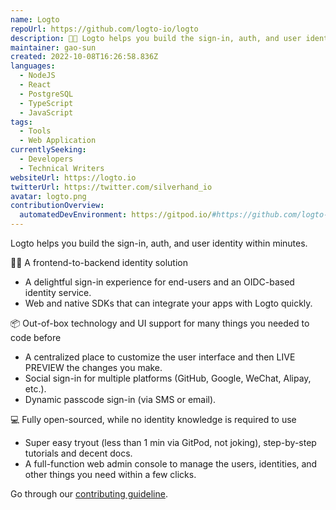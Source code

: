 ```yaml
---
name: Logto
repoUrl: https://github.com/logto-io/logto
description: 🧑‍🚀 Logto helps you build the sign-in, auth, and user identity within minutes. We provide an OIDC-based identity service and the end-user experience with username, phone number, email, and social sign-in, for web and native apps.
maintainer: gao-sun
created: 2022-10-08T16:26:58.836Z
languages:
  - NodeJS
  - React
  - PostgreSQL
  - TypeScript
  - JavaScript
tags:
  - Tools
  - Web Application
currentlySeeking:
  - Developers
  - Technical Writers
websiteUrl: https://logto.io
twitterUrl: https://twitter.com/silverhand_io
avatar: logto.png
contributionOverview:
  automatedDevEnvironment: https://gitpod.io/#https://github.com/logto-io/logto
---
```


<Overview>

Logto helps you build the sign-in, auth, and user identity within minutes.

🧑‍💻 A frontend-to-backend identity solution

- A delightful sign-in experience for end-users and an OIDC-based identity service.
- Web and native SDKs that can integrate your apps with Logto quickly.

📦 Out-of-box technology and UI support for many things you needed to code before

- A centralized place to customize the user interface and then LIVE PREVIEW the changes you make.
- Social sign-in for multiple platforms (GitHub, Google, WeChat, Alipay, etc.).
- Dynamic passcode sign-in (via SMS or email).

💻 Fully open-sourced, while no identity knowledge is required to use

- Super easy tryout (less than 1 min via GitPod, not joking), step-by-step tutorials and decent docs.
- A full-function web admin console to manage the users, identities, and other things you need within a few clicks.

</Overview>

<Contributing>

Go through our [contributing guideline](https://github.com/logto-io/logto/blob/master/.github/CONTRIBUTING.md).

</Contributing>
